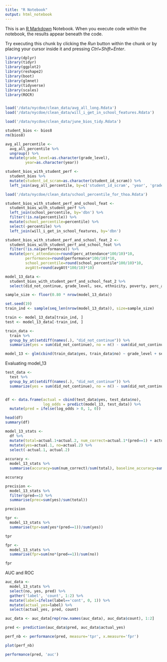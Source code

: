 ```yaml
---
title: "R Notebook"
output: html_notebook
---
```


This is an [R Markdown](http://rmarkdown.rstudio.com) Notebook. When you execute code within the notebook, the results appear beneath the code. 

Try executing this chunk by clicking the *Run* button within the chunk or by placing your cursor inside it and pressing *Ctrl+Shift+Enter*. 

```r

library(dplyr)
library(tidyr)
library(ggplot2)
library(reshape2)
library(boot)
library(glmnet)
library(tidyverse)
library(scales)
library(ROCR)


load('/data/nycdoe/clean_data/avg_all_long.Rdata')
load('/data/nycdoe/clean_data/will_i_get_in_school_features.Rdata')

load('/data/nycdoe/clean_data/june_bios_tidy.Rdata')

student_bios <- bios8
rm(bios8)

avg_all_percentile <- 
  avg_all_percentile %>%
  ungroup() %>%
  mutate(grade_level=as.character(grade_level),
         year=as.character(year))

student_bios_with_student_perf <-
  student_bios %>%
  mutate(student_id_scram=as.character(student_id_scram)) %>%
  left_join(avg_all_percentile, by=c('student_id_scram', 'year', 'grade_level'))

load('/data/nycdoe/clean_data/school_percentile_for_thoa.Rdata')

student_bios_with_student_perf_and_school_feat <-
  student_bios_with_student_perf %>%
  left_join(school_percentile, by='dbn') %>%
  filter(!is.na(percentile)) %>%
  mutate(school_percentile=percentile) %>%
  select(-percentile) %>%
  left_join(will_i_get_in_school_features, by='dbn')

student_bios_with_student_perf_and_school_feat_2 <-
  student_bios_with_student_perf_and_school_feat %>%
  filter(!is.na(performance)) %>%
  mutate(perc_attendance=round(perc_attendance*100/10)*10,
         performance=round(performance*100/10)*10,
         school_percentile=round(school_percentile*100/10)*10,
         avgAtt=round(avgAtt*100/10)*10)

model_13_data <-
  student_bios_with_student_perf_and_school_feat_2 %>%
  select(did_not_continue, grade_level, sex, ethnicity, poverty, perc_attendance, performance, avgAtt, school_percentile)

sample_size <- floor(0.80 * nrow(model_13_data))

set.seed(19)
train_ind <- sample(seq_len(nrow(model_13_data)), size=sample_size)

train <- model_13_data[train_ind, ]
test <- model_13_data[-train_ind, ]

train_data <-
  train %>%
  group_by_at(setdiff(names(.), "did_not_continue")) %>%
  summarize(yes = sum(did_not_continue), no = n() - sum(did_not_continue))

model_13 <- glm(cbind(train_data$yes, train_data$no) ~ grade_level + sex + ethnicity + poverty + perc_attendance + performance + avgAtt + school_percentile, family='binomial', data=train_data)
```

Evaluating model_13
```r
test_data <-
  test %>%
  group_by_at(setdiff(names(.), "did_not_continue")) %>%
  summarize(yes = sum(did_not_continue), no = n() - sum(did_not_continue))


df <- data.frame(actual = cbind(test_data$yes, test_data$no),
                 log_odds = predict(model_13, test_data)) %>%
  mutate(pred = ifelse(log_odds > 0, 1, 0))

head(df)
summary(df)
```

```r
model_13_stats <-
  df %>%
  mutate(total=actual.1+actual.2, num_correct=actual.1*(pred==1) + actual.2*(pred==0)) %>%
  mutate(yes=actual.1, no=actual.2) %>%
  select(-actual.1, actual.2)
  
accuracy <-
  model_13_stats %>%
  summarise(accuracy=sum(num_correct)/sum(total), baseline_accuracy=sum(no)/sum(total))

accuracy
```

```r
precision <-
  model_13_stats %>%
  filter(pred==1) %>%
  summarise(prec=sum(yes)/sum(total))

precision
```


```r
tpr <-
  model_13_stats %>%
  summarise(tpr=sum(yes*(pred==1))/sum(yes))

tpr
```

```r
fpr <-
  model_13_stats %>%
  summarise(fpr=sum(no*(pred==1))/sum(no))

fpr
```

AUC and ROC
```r
auc_data <-
  model_13_stats %>%
  select(no, yes, pred) %>%
  gather('label', 'count', 1:2) %>%
  mutate(label=ifelse(label=='cont', 0, 1)) %>%
  mutate(actual_yes=label) %>%
  select(actual_yes, pred, count)

auc_data <- auc_data[rep(row.names(auc_data), auc_data$count), 1:2]

pred <- prediction(auc_data$pred, auc_data$actual_yes)

perf_nb <- performance(pred, measure='tpr', x.measure='fpr')

plot(perf_nb)

performance(pred, 'auc')
```